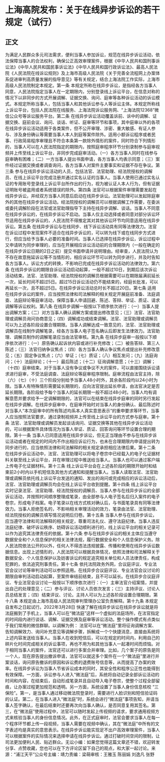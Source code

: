 # 上海高院发布：关于在线异步诉讼的若干规定（试行）
## 正文
为满足人民群众多元司法需求，便利当事人参加诉讼，规范在线异步诉讼活动，依法保障当事人的合法权利，确保公正高效审理案件，根据《中华人民共和国刑事诉讼法》《中华人民共和国民事诉讼法》《中华人民共和国行政诉讼法》、最高人民法院《人民法院在线诉讼规则》及上海市高级人民法院《关于完善全流程网上办案体系促进审判高质量发展的指导意见》等有关规定，结合上海法院工作实际，上海市高级人民法院制定本规定。第一条 本规定所称在线异步诉讼，是指经各方当事人同意，人民法院指定当事人在一定期限内，分别登录线上诉讼平台，在信息对称的情况下以非同步的方式开展调解、证据交换、询问、庭审等各种诉讼活动的诉讼模式。本规定所称当事人，包括当事人和其他诉讼参与人等诉讼主体。本规定所称线上诉讼平台，包括人民法院在线服务、上海法院诉讼服务网、“上海法院12368”微信公众号等诉讼服务平台。第二条 在线异步诉讼活动覆盖诉前、诉中的调解、证据交换、庭前会议、询问、谈话、听证、庭审等环节和事项，其中庭审以外的各项在线异步诉讼活动适用于各类案件，但不公开审理、涉密、重大敏感、有证人参与、涉及身份确认等需要当事人本人到庭等案件除外。适用小额诉讼程序或者民事、行政简易程序审理且不符合本条第一款除外情形的案件，同时符合下列情形的，当事人可以在人民法院指定的期限内，按照庭审程序环节分别录制参与庭审视频并上传至线上诉讼平台，非同步完成庭审活动。（一）各方当事人同时在线参与庭审确有困难；（二）一方当事人提出书面申请，各方当事人均表示同意；（三）案件经过证据交换或者调查询问，各方当事人对案件主要事实和证据不存在争议。第三条 参与在线异步诉讼活动的人员，包括法官、法官助理、经法院授权的调解员、在线上诉讼平台完成注册并通过实名认证的当事人。当事人使用已通过实名认证的专用账号登录线上诉讼平台所作出的行为，视为被认证人本人行为，但有证据证明账号被盗用或者系统错误的除外。第四条 法官可以根据案件审理需要发起在线异步诉讼，并经双方当事人同意后启动在线异步诉讼。法官助理可以发起除庭审外的其他在线异步诉讼活动。经法院授权的调解员可以根据调解工作需要，在委派或委托调解阶段在法官或法官助理指导下主持在线异步调解、谈话。当事人不同意在线异步诉讼的，在线异步诉讼不启动。当事人仅主动选择或者同意对部分诉讼环节适用在线异步诉讼的，人民法院不得推定其对其他诉讼环节均同意适用在线异步诉讼。第五条 在线异步诉讼与在线同步、线下诉讼活动具有同等法律效力。法官在诉讼过程中发现案件不适合在线异步诉讼的，可以转为线下或在线同步方式进行，但应当给予当事人必要的准备时间。当事人已选择在线异步诉讼，诉讼过程中又申请转为同步审理的，应当在开展相应诉讼活动前的合理期限内（一般在确定的在线异步诉讼日期的2日之前）提交书面申请并说明理由。经审查，人民法院认为不存在故意拖延诉讼等不当情形的，相应诉讼环节可以转为同步进行，并及时告知各方当事人。诉讼方式的转换，不影响已完成在线异步诉讼活动的法律效力。第六条 在线异步诉讼的期限自诉讼活动启动起算，一般不超过10日，到期后该次诉讼活动结束。法官、法官助理、经法院授权的调解员根据需要可以在期限届满前延长一次，延长时间不超过5日。超过15日诉讼活动仍不能结束的，经庭长批准，可以再延长一次，且不超过5日。在线异步诉讼活动总时长不超过20日。第七条 适用在线异步诉讼的案件，应当按照法律和司法解释的相关规定开展庭前准备、法庭调查、法庭辩论等庭审活动，保障当事人申请回避、陈述、答辩、举证、质证、请求调解等诉讼权利。第八条 在线异步调解一般按以下顺序依次进行：（一）当事人提出调解方案；（二）对方当事人确认调解方案或提出修改意见；（三）法官、法官助理或调解员询问协商意见；（四）调解成功或结束调解。法官、法官助理或调解员可以为上述各阶段设置合理期限。当事人调解达成一致意见的，法官、法官助理或调解员在线制作调解笔录，经各方当事人电子签名确认后即发生法律效力。法官助理、调解员制作的调解笔录应当由法官审核。第九条 在线异步庭审一般按以下顺序依次进行：（一）原告确认起诉状内容或进行补充修改；（二）被告答辩、第三人陈述；（三）法官归纳争议焦点；（四）各方当事人确认争议焦点或提出补充修改意见；（五）固定争议焦点；（六）举证；（七）质证；（八）相互发问；（九）法庭询问；（十）法庭辩论；（十一）最后陈述；（十二）征询调解意愿；（十三）调解；（十四）庭审结束。对于当事人没有争议或争议不大的案件，可以直接围绕诉讼请求进行庭审，不受法庭调查、法庭辩论等庭审程序限制。庭审流程由法官主持，除（六）（七）（十）三个阶段分别给予当事人48小时外，其余各阶段均以24小时为限。当事人有特殊情形需要延长期限的，应向法官提出延长申请，由法官决定是否延长期限。各阶段给予每个当事人的延长期限一般不超过48小时。当事人均有调解意愿并要求给予一定调解期限的，法官可以在结束在线异步庭审的同时另行发起在线异步调解。在线异步庭审中，在庭审开始时对当事人的身份确认、最后陈述时对当事人“本次庭审中的所有陈述均系本人真实意思表示”的重申要求等环节，当事人应当按照法官要求，通过录制视频并上传至线上诉讼平台的方式参与庭审。第十条 法官、法官助理或调解员发起谈话询问、证据交换等其他在线异步诉讼活动的，可以根据案件具体情况为当事人举证、质证、回答询问等环节设置合理的期限。第十一条 当事人已同意适用在线异步诉讼，但无正当理由不参与在线异步诉讼活动或者在规定的时间内不作出相应诉讼行为，也未在合理期限内申请提出转为同步进行的，应当依照法律和司法解释的相关规定承担相应法律后果。第十二条 在线异步诉讼活动中，法官、法官助理可以将电子卷宗中已经载入的电子化证据材料关联至线上诉讼平台，并在审理过程中推送给当事人。当事人也可以通过客户端上传电子化证据材料。第十三条 线上诉讼平台会在上述各阶段的期限开始时和结束前2小时内以手机短信及其他方式通知和提醒当事人。当事人读取法官、法官助理或调解员依托线上诉讼平台发送的通知、发出的询问或完成相应的诉讼活动后，法官、法官助理或调解员均会在线上诉讼平台收到提醒。第十四条 线上诉讼平台实时记录法官、法官助理、经法院授权的调解员、当事人参与在线异步诉讼的全部诉讼活动，并按照时间顺序整理成笔录，由全部参与人电子签名后归入案件的电子卷宗，形成电子档案。电子笔录以在线方式核对确认后，与书面笔录具有同等法律效力。当事人拒绝签名的，不影响相关审理活动的效力，笔录由法官、法官助理、经法院授权的调解员填写情况说明后归卷。第十五条 当事人参与在线异步诉讼，应当遵守法律和司法解释的相关规定，尊重司法礼仪、遵守法庭纪律。当事人违反法庭纪律、破坏诉讼秩序、妨碍诉讼活动顺利进行的，线上诉讼平台的相关记录可以作为追究其法律责任的依据。第十六条 参与在线异步诉讼的相关主体应当遵守数据安全和个人信息保护的相关法律法规，履行数据安全和个人信息保护义务。除人民法院依法公开的以外，任何人不得违法违规披露、传播和使用在线异步诉讼数据信息。出现上述情形的，人民法院可以根据具体情况，依照法律和司法解释关于数据安全、个人信息保护以及妨害诉讼的规定追究相关单位和人员法律责任，构成犯罪的，依法追究刑事责任。第十七条 依托法院政务外网，合议庭评议、专业法官会议讨论等审判活动可以参照适用。在线异步合议庭评议、专业法官会议讨论的期限自审判活动启动起算，至案件审结前结束，且不可以延长。在线异步合议庭评议、专业法官会议讨论一般按以下顺序依次进行：（一）主审法官介绍案情，并提出自己的处理意见；（二）参与评议、讨论人员依次发言；（三）主持评议、讨论人员总结发言；（四）结束评议、讨论。主持人可以为上述各阶段设置合理期限。第十八条 本规定由上海市高级人民法院审判管理办公室负责解释。第十九条 本规定自发布之日起试行。2022年3月28日 快速了解在线异步诉讼在线异步诉讼就是将法庭搬到了手机上，当事人可以在“微法庭”这样一个虚拟的法庭场所，在法官指定的时间段内进行谈话、调解、证据交换及庭审等诉讼活动。整个操作模式有点类似于我们常用的微信群聊。以调解为例： 法官可以在“微法庭”里将征询调解方案、告知调解效力、询问补充意见等调解步骤，拆解成一个个快捷消息，直接由系统将上述内容发送给当事人。当事人在收到短信后，可以在规定的时间内，利用自己的碎片化时间完成相关的诉讼事项，再也不用为和其他当事人一起凑时间而烦恼。对于相同当事人的案件，法官还可以进行多案合并审理。比如，几个案子的原告是同一个人，现在原告提出撤诉申请，法官可以就这多个案件在一个“微法庭”里进行并案谈话，询问原告撤诉的原因和诉讼费的退费账号信息等，从而提高了办案的效率。在线异步诉讼为当事人节省诉讼成本的同时，其安全性和程序公正性也能得到有效保障。一方面，诉讼参与人进入“微法庭”后，系统将自动记录全部诉讼活动的时间和内容，在结束后，自动形成笔录并且自动导入电子卷宗，使整个过程全部留痕，让办案过程更加规范和透明。另一方面，系统设置了当事人身份信息核校 “三保险”。第一，是当事人通过移动微法院登录时，需要进行人脸识别和短信验证码的认证。第二，在当事人进入“微法庭”时，系统会进行“微法庭”事项告知，并请当事人签字确认，在最后结束时还要再次向当事人确认，是否同意复用其签名。第三，在“微法庭”使用过程中，法官可以随时发起上传视频的请求，要求通用视频方式来核验当事人的身份信息情况。此外，在正式庭审时，法官会要求当事人在每一个程序环节都上传一段视频，当事人需要在视频中确认，其在“微法庭”中所有的文字表述均是真实的意思表示。在线异步诉讼能实现足不出户高效审理案件，当事人可以根据案件的实际情况来选择申请在线异步诉讼。通过打破时间空间的限制，让司法更加便利人民、贴近群众。无讼小编：如果您觉得这篇文章还不错，欢迎转发分享、点赞收藏，您也可以在下方评论区留下自己的观点，和大家一起讨论。来源：“浦江天平”公众号主编：靖力责编：梁萌审核：王雅玉 陈丽娟 刘逸凡 张野